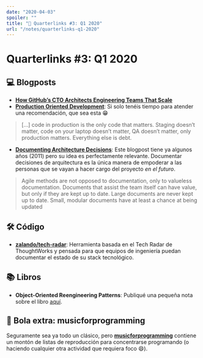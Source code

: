 ```yaml
---
date: "2020-04-03"
spoiler: ""
title: "🔗 Quarterlinks #3: Q1 2020"
url: "/notes/quarterlinks-q1-2020"
---
```


# Quarterlinks #3: Q1 2020

## 💻 Blogposts

- [**How GitHub’s CTO Architects Engineering Teams That Scale**][github-cto]
- [**Production Oriented Development**][production-oriented-development]: Si solo tenéis tiempo para atender una
  recomendación, que sea esta 😁

> [...] code in production is the only code that matters. Staging doesn’t matter, code on your laptop doesn’t matter, QA
> doesn’t matter, only production matters. Everything else is debt.

- [**Documenting Architecture Decisions**][document-architecture-decisions]: Este blogpost tiene ya algunos años (2011)
  pero su idea es perfectamente relevante. Documentar decisiones de arquitectura es la única manera de empoderar a las
  personas que se vayan a hacer cargo del proyecto _en el futuro_.

> Agile methods are not opposed to documentation, only to valueless documentation. Documents that assist the team itself
> can have value, but only if they are kept up to date. Large documents are never kept up to date. Small, modular
> documents have at least a chance at being updated

## 🛠 Código

- [**zalando/tech-radar**](https://github.com/zalando/tech-radar): Herramienta basada en el Tech Radar de ThoughtWorks y
  pensada para que equipos de ingeniería puedan documentar el estado de su stack tecnológico.

## 📚 Libros

- **Object-Oriented Reengineering Patterns**: Publiqué una pequeña nota sobre el libro
  [aquí](/notes/object-oriented-reengineering-patterns).

## 🎱 Bola extra: musicforprogramming

Seguramente sea ya todo un clásico, pero [**musicforprogramming**](http://musicforprogramming.net/) contiene un montón
de listas de reproducción para concentrarse programando (o haciendo cualquier otra actividad que requiera foco 😄).

[github-cto]: https://medium.com/@FirstMark/githubs-cto-on-architecting-engineering-teams-that-scale-cb79dd6132ae
[production-oriented-development]: https://paulosman.me/2019/12/30/production-oriented-development.html
[document-architecture-decisions]: http://thinkrelevance.com/blog/2011/11/15/documenting-architecture-decisions
